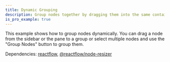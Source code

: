 ```yaml
---
title: Dynamic Grouping
description: Group nodes together by dragging them into the same container.
is_pro_example: true
---
```



<ExampleLayout>
This example shows how to group nodes dynamically. You can drag a node from the sidebar or the pane to a group or select multiple nodes and use the "Group Nodes" button to group them.

Dependencies: [reactflow](https://www.npmjs.com/package/reactflow), [@reactflow/node-resizer](https://www.npmjs.com/package/@reactflow/node-resizer)

<ProExampleViewer slug="dynamic-grouping" />
</ExampleLayout>
